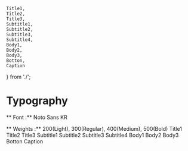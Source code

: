     Title1,
    Title2,
    Title3,
    Subtitle1,
    Subtitle2,
    Subtitle3,
    Subtitle4,
    Body1,
    Body2,
    Body3,
    Botton,
    Caption
     
} from './';

<Meta title="Typography" />

# Typography

** Font :** Noto Sans KR

** Weights :** 200(Light), 300(Regular), 400(Medium), 500(Bold)
<SDSProvider>
<Canvas>
    <Title1>Title1</Title1> 
    <Title2>Title2</Title2>
    <Title3>Title3</Title3>
    <Subtitle1>Subtitle1</Subtitle1>
    <Subtitle2>Subtitle2</Subtitle2>
    <Subtitle3>Subtitle3</Subtitle3>
    <Subtitle4>Subtitle4</Subtitle4>
    <Body1>Body1</Body1>
    <Body2>Body2</Body2>
    <Body3>Body3</Body3>
    <Botton>Botton</Botton>
    <Caption>Caption</Caption>
</Canvas>
</SDSProvider>
<ArgsTable of={Title1} />